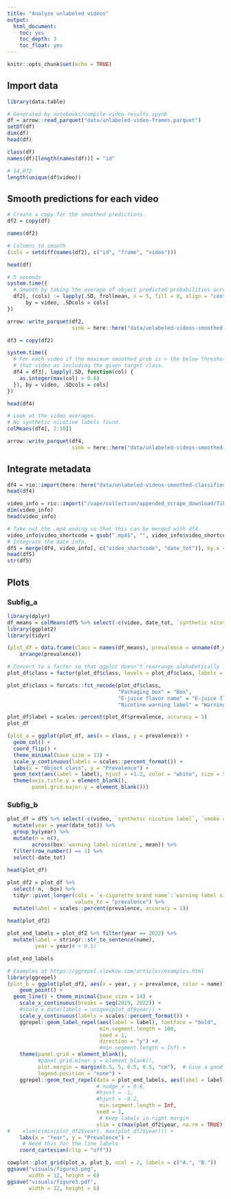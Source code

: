 ```yaml
---
title: "Analyze unlabeled videos"
output:
  html_document:
    toc: yes
    toc_depth: 3
    toc_float: yes
---
```


```r
knitr::opts_chunk$set(echo = TRUE)
```

## Import data

```r
library(data.table)

# Generated by notebooks/compile-video-results.ipynb
df = arrow::read_parquet("data/unlabeled-video-frames.parquet")
setDT(df)
dim(df)
head(df)

class(df)
names(df)[length(names(df))] = "id"

# 14,072
length(unique(df$video))
```

## Smooth predictions for each video

```r
# Create a copy for the smoothed predictions.
df2 = copy(df)

names(df2)

# Columns to smooth
(cols = setdiff(names(df2), c("id", "frame", "video")))

head(df)

# 5 seconds
system.time({
  # Smooth by taking the average of object predicted probabilities across 5 frames in a rolling window.
  df2[, (cols) := lapply(.SD, frollmean, n = 5, fill = 0, align = "center", na.rm = TRUE), 
      by = video, .SDcols = cols]
})

arrow::write_parquet(df2,
                     sink = here::here("data/unlabeled-videos-smoothed.parquet"))

df3 = copy(df2)

system.time({
  # For each video if the maximum smoothed prob is > the below threshold, we count
  # that video as including the given target class.
  df4 = df3[, lapply(.SD, function(col) {
    as.integer(max(col) > 0.8)
  }), by = video, .SDcols = cols]
})

head(df4)

# Look at the video averages.
# No synthetic nicotine labels found.
colMeans(df4[, 2:10])

arrow::write_parquet(df4,
                     sink = here::here("data/unlabeled-videos-smoothed-classified.parquet"))
```

## Integrate metadata

```r
df4 = rio::import(here::here("data/unlabeled-videos-smoothed-classified.parquet"))
head(df4)

video_info = rio::import("/vape/collection/appended_scrape_download/TikTok/Influencers/analytic_sample_17361_20192022.csv")
dim(video_info)
head(video_info)

# Take out the .mp4 ending so that this can be merged with df4.
video_info$video_shortcode = gsub(".mp4$", "", video_info$video_shortcode)
# Integrate the date info.
df5 = merge(df4, video_info[, c("video_shortcode", "date_tot")], by.x = "video", by.y = "video_shortcode")
head(df5)
str(df5)
```

## Plots

### Subfig_a

```r
library(dplyr)
df_means = colMeans(df5 %>% select(-c(video, date_tot, `synthetic nicotine label`)))
library(ggplot2)
library(tidyr)

(plot_df = data.frame(class = names(df_means), prevalence = unname(df_means)) %>%
    arrange(prevalence))

# Convert to a factor so that ggplot doesn't rearrange alphabetically :/
plot_df$class = factor(plot_df$class, levels = plot_df$class, labels = stringr::str_to_sentence(plot_df$class))

plot_df$class = forcats::fct_recode(plot_df$class,
                                    "Packaging box" = "Box",
                                    "E-juice flavor name" = "E-juice flavor",
                                    "Nicotine warning label" = "Warning label nicotine")

plot_df$label = scales::percent(plot_df$prevalence, accuracy = 1)
plot_df

(plot_a = ggplot(plot_df, aes(x = class, y = prevalence)) +
  geom_col() +
  coord_flip() +
  theme_minimal(base_size = 13) +
  scale_y_continuous(labels = scales::percent_format()) +
  labs(x = "Object class", y = "Prevalence") + 
  geom_text(aes(label = label), hjust = +1.2, color = "white", size = 5, fontface = "bold") +
  theme(axis.title.y = element_blank(),
        panel.grid.major.y = element_blank()))
```

### Subfig_b

```r

plot_df = df5 %>% select(-c(video, `synthetic nicotine label`, `smoke cloud`)) %>%
  mutate(year = year(date_tot)) %>%
  group_by(year) %>%
  mutate(n = n(),
        across(box:`warning label nicotine`, mean)) %>%
  filter(row_number() == 1) %>%
  select(-date_tot)
  
head(plot_df)

plot_df2 = plot_df %>%
  select(-n, -box) %>%
  tidyr::pivot_longer(cols = `e-cigarette brand name`:`warning label nicotine`,
                      values_to = "prevalence") %>%
  mutate(label = scales::percent(prevalence, accuracy = 1))
         
head(plot_df2)

plot_end_labels = plot_df2 %>% filter(year == 2022) %>%
  mutate(label = stringr::str_to_sentence(name),
         year = year)# + 0.5)

plot_end_labels

# Examples at https://ggrepel.slowkow.com/articles/examples.html
library(ggrepel)
(plot_b = ggplot(plot_df2, aes(x = year, y = prevalence, color = name)) +
    geom_point() +
  geom_line() + theme_minimal(base_size = 14) +
    scale_x_continuous(breaks = seq(2019, 2022)) +
    #scale_x_date(labels = unique(plot_df$year)) +
    scale_y_continuous(labels = scales::percent_format()) +
    ggrepel::geom_label_repel(aes(label = label), fontface = "bold",
                              min.segment.length = 100,
                              seed = 1,
                              direction = "y") +#,
                              #min.segment.length = Inf) +
    theme(panel.grid = element_blank(),
          #panel.grid.minor.y = element_blank(),
          plot.margin = margin(0.5, 5, 0.5, 0.5, "cm"),  # Give a good right margin for the line labels
          legend.position = "none") +
    ggrepel::geom_text_repel(data = plot_end_labels, aes(label = label), fontface = "bold",
                             # nudge_x = 0.8,
                             #hjust = -1,
                             #hjust = -0.2,
                              min.segment.length = Inf,
                             seed = 1,
                              # Keep labels in right margin
                             xlim = c(max(plot_df2$year, na.rm = TRUE) + 0.1, Inf)) +
#    xlim(c(min(plot_df2$year), max(plot_df2$year))) +
    labs(x = "Year", y = "Prevalence") +
     # Need this for the line labels
    coord_cartesian(clip = "off"))

cowplot::plot_grid(plot_a, plot_b, ncol = 2, labels = c("A.", "B."))
ggsave("visuals/figure3.png",
       width = 12, height = 6)
ggsave("visuals/figure3.pdf",
       width = 12, height = 6)
```

